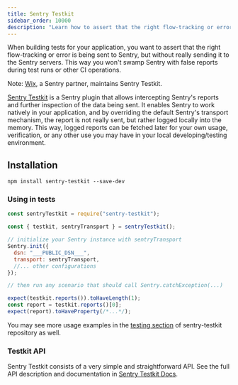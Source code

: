 ```yaml
---
title: Sentry Testkit
sidebar_order: 10000
description: "Learn how to assert that the right flow-tracking or error is being sent to Sentry, but without really sending it to the Sentry servers."
---
```


When building tests for your application, you want to assert that the right flow-tracking or error is being sent to Sentry, but without really sending it to the Sentry servers. This way you won't swamp Sentry with false reports during test runs or other CI operations.

Note: [Wix](https://wix.github.io/sentry-testkit/), a Sentry partner, maintains Sentry Testkit.

[Sentry Testkit](https://wix.github.io/sentry-testkit/) is a Sentry plugin that allows intercepting Sentry's reports and further inspection of the data being sent. It enables Sentry to work natively in your application, and by overriding the default Sentry's transport mechanism, the report is not really sent, but rather logged locally into the memory. This way, logged reports can be fetched later for your own usage, verification, or any other use you may have in your local developing/testing environment.

## Installation

```
npm install sentry-testkit --save-dev
```

### Using in tests

```javascript
const sentryTestkit = require("sentry-testkit");

const { testkit, sentryTransport } = sentryTestkit();

// initialize your Sentry instance with sentryTransport
Sentry.init({
  dsn: "___PUBLIC_DSN___",
  transport: sentryTransport,
  //... other configurations
});

// then run any scenario that should call Sentry.catchException(...)

expect(testkit.reports()).toHaveLength(1);
const report = testkit.reports()[0];
expect(report).toHaveProperty(/*...*/);
```

You may see more usage examples in the [testing section](https://github.com/wix/sentry-testkit/tree/master/test) of sentry-testkit repository as well.

### Testkit API

Sentry Testkit consists of a very simple and straightforward API.
See the full API description and documentation in [Sentry Testkit Docs](https://wix.github.io/sentry-testkit/).

